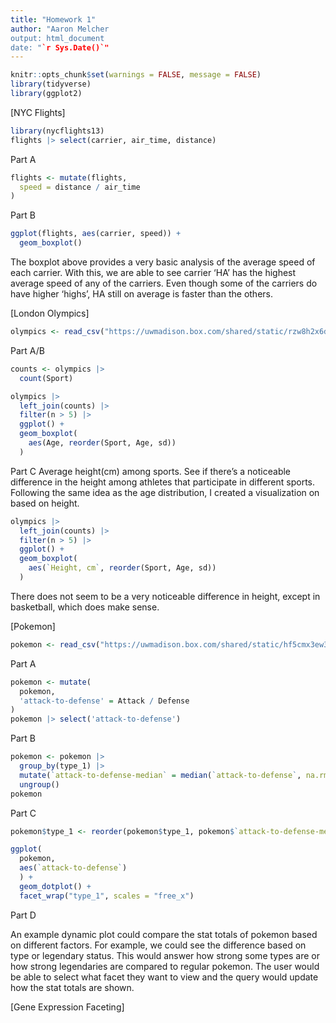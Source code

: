 ```yaml
---
title: "Homework 1"
author: "Aaron Melcher
output: html_document
date: "`r Sys.Date()`"
---
```


```r
knitr::opts_chunk$set(warnings = FALSE, message = FALSE)
library(tidyverse)
library(ggplot2)
```

[NYC Flights]
```r
library(nycflights13)
flights |> select(carrier, air_time, distance)
```

Part A
```r
flights <- mutate(flights,
  speed = distance / air_time
)
```


Part B
```r
ggplot(flights, aes(carrier, speed)) +
  geom_boxplot()
``` 
The boxplot above provides a very basic analysis of the average speed of each carrier. With this, we are able to see carrier 'HA' has the highest average speed of any of the carriers. Even though some of the carriers do have higher 'highs', HA still on average is faster than the others.

[London Olympics]
```r
olympics <- read_csv("https://uwmadison.box.com/shared/static/rzw8h2x6dp5693gdbpgxaf2koqijo12l.csv")
```

Part A/B
```r
counts <- olympics |>
  count(Sport)

olympics |>
  left_join(counts) |>
  filter(n > 5) |>
  ggplot() +
  geom_boxplot(
    aes(Age, reorder(Sport, Age, sd))
  )
```

Part C
Average height(cm) among sports. See if there's a noticeable difference in the height among athletes that participate in different sports. Following the same idea as the age distribution, I created a visualization on based on height. 
```r
olympics |>
  left_join(counts) |>
  filter(n > 5) |>
  ggplot() +
  geom_boxplot(
    aes(`Height, cm`, reorder(Sport, Age, sd))
  )
```

There does not seem to be a very noticeable difference in height, except in basketball, which does make sense.

[Pokemon]
```r
pokemon <- read_csv("https://uwmadison.box.com/shared/static/hf5cmx3ew3ch0v6t0c2x56838er1lt2c.csv")
```

Part A
```r
pokemon <- mutate(
  pokemon,
  'attack-to-defense' = Attack / Defense
)
pokemon |> select('attack-to-defense')
```

Part B
```r
pokemon <- pokemon |>
  group_by(type_1) |>
  mutate(`attack-to-defense-median` = median(`attack-to-defense`, na.rm = TRUE)) |>
  ungroup()
pokemon
```

Part C
```r
pokemon$type_1 <- reorder(pokemon$type_1, pokemon$`attack-to-defense-median`)

ggplot(
  pokemon,
  aes(`attack-to-defense`)
  ) +
  geom_dotplot() +
  facet_wrap("type_1", scales = "free_x")
```

Part D

An example dynamic plot could compare the stat totals of pokemon based on different factors. For example, we could see the difference based on type or legendary status. This would answer how strong some types are or how strong legendaries are compared to regular pokemon. The user would be able to select what facet they want to view and the query would update how the stat totals are shown.

[Gene Expression Faceting]